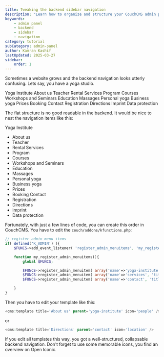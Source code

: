 ```yaml
---
title: Tweaking the backend sidebar navigation
description: "Learn how to organize and structure your CouchCMS admin panel navigation with nested menu items and custom icons for better usability."
keywords:
    - admin panel
    - backend
    - sidebar
    - navigation
category: tutorial
subCategory: admin-panel
author: Kamran Kashif
lastUpdated: 2025-03-27
sidebar:
    order: 1
---
```


Sometimes a website grows and the backend navigation looks utterly confusing. Lets say, you have a yoga studio.

Yoga Institute
About us
Teacher
Rental
Services
Program
Courses
Workshops and Seminars
Education
Massages
Personal yoga
Business yoga
Prices
Booking
Contact
Registration
Directions
Imprint
Data protection

The flat structure is no good readable in the backend. It would be nice to nest the navigation items like this:

Yoga Institute
- About us
- Teacher
- Rental
Services
- Program
- Courses
- Workshops and Seminars
- Education
- Massages
- Personal yoga
- Business yoga
- Prices
- Booking
Contact
- Registration
- Directions
- Imprint
- Data protection

Fortunately, with just a few lines of code, you can create this order in CouchCMS. You have to edit the `couch/addons/kfunctions.php`:

```php title="couch/addons/kfunctions.php"
// register admin menu items
if( defined('K_ADMIN') ){
    $FUNCS->add_event_listener( 'register_admin_menuitems', 'my_register_admin_menuitems' );

    function my_register_admin_menuitems(){
        global $FUNCS;

        $FUNCS->register_admin_menuitem( array('name'=>'yoga-institute', 'title'=>'Yoga Institute', 'is_header'=>'1', 'weight'=>'0')  );
        $FUNCS->register_admin_menuitem( array('name'=>'services', 'title'=>'Services', 'is_header'=>'1', 'weight'=>'0')  );
        $FUNCS->register_admin_menuitem( array('name'=>'contact', 'title'=>'Contact', 'is_header'=>'1', 'weight'=>'0')  );

    }
}
```

Then you have to edit your template like this:

```php
<cms:template title='About us' parent='yoga-institute' icon='people' />
```

or

```php
<cms:template title='Directions' parent='contact' icon='location' />
```

If you edit all templates this way, you got a well-structured, collapsable backend navigation. Don't forget to use some memorable icons, you find an overview on Open Iconic.